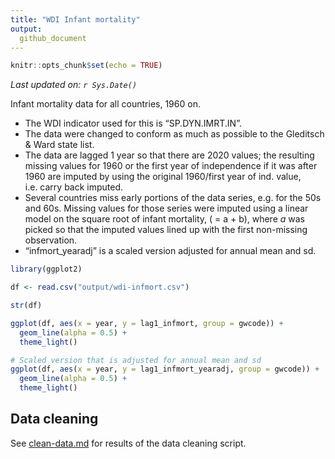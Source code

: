 ```yaml
---
title: "WDI Infant mortality"
output: 
  github_document
---
```


```r
knitr::opts_chunk$set(echo = TRUE)
```

*Last updated on: `r Sys.Date()`*

Infant mortality data for all countries, 1960 on. 

- The WDI indicator used for this is "SP.DYN.IMRT.IN". 
- The data were changed to conform as much as possible to the Gleditsch & Ward state list. 
- The data are lagged 1 year so that there are 2020 values; the resulting missing values for 1960 or the first year of independence if it was after 1960 are imputed by using the original 1960/first year of ind. value, i.e. carry back imputed. 
- Several countries miss early portions of the data series, e.g. for the 50s and 60s. Missing values for those series were imputed using a linear model on the square root of infant mortality, \(\sqrt{Y} = a + b\times\textrm{Year}\), where *a* was picked so that the imputed values lined up with the first non-missing observation. 
- "infmort_yearadj" is a scaled version adjusted for annual mean and sd. 

```r
library(ggplot2)

df <- read.csv("output/wdi-infmort.csv")

str(df)

ggplot(df, aes(x = year, y = lag1_infmort, group = gwcode)) +
  geom_line(alpha = 0.5) +
  theme_light()

# Scaled version that is adjusted for annual mean and sd
ggplot(df, aes(x = year, y = lag1_infmort_yearadj, group = gwcode)) +
  geom_line(alpha = 0.5) +
  theme_light()
```

## Data cleaning

See [clean-data.md](clean-data.md) for results of the data cleaning script. 
